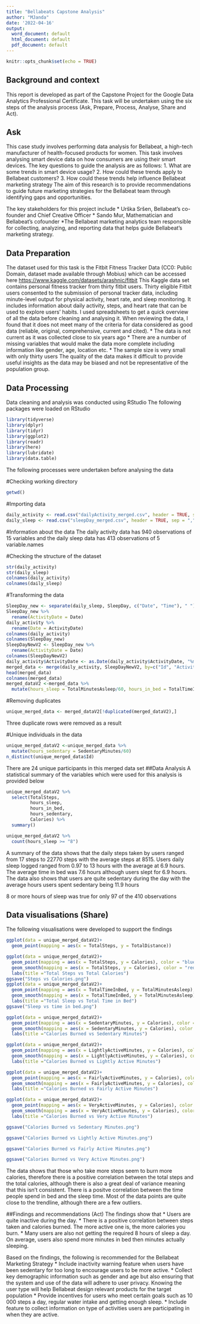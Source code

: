```yaml
---
title: "Bellabeats Capstone Analysis"
author: "MJanda"
date: '2022-04-16'
output:
  word_document: default
  html_document: default
  pdf_document: default
---
```


```r
knitr::opts_chunk$set(echo = TRUE)
```

## Background and context

This report is developed as part of the Capstone Project for the Google Data Analytics Professional Certificate. This task will be undertaken using the six steps of the analysis process (Ask, Prepare, Process, Analyse, Share and Act).

## Ask
This case study involves performing data analysis for Bellabeat, a high-tech manufacturer of health-focused products for women. This task involves analysing smart device data on how consumers are using their smart devices.
The key questions to guide the analysis are as follows:
1.	What are some trends in smart device usage?
2.	How could these trends apply to Bellabeat customers?
3.	How could these trends help influence Bellabeat marketing strategy
The aim of this research is to provide recommendations to guide future marketing strategies for the Bellabeat team through identifying gaps and opportunities. 


The key stakeholders for this project include 
* Urška Sršen, Bellabeat’s co-founder and Chief Creative Officer
* Sando Mur, Mathematician and Bellabeat’s cofounder
*The Bellabeat marketing analytics team responsible for collecting, analyzing, and reporting data that helps guide Bellabeat’s marketing strategy.

## Data Preparation

The dataset used for this task is the Fitbit Fitness Tracker Data (CC0: Public Domain, dataset made available through Mobius) which can be accessed here <https://www.kaggle.com/datasets/arashnic/fitbit> 
This Kaggle data set contains personal fitness tracker from thirty fitbit users. Thirty eligible Fitbit users consented to the submission of personal tracker data, including minute-level output for physical activity, heart rate, and sleep monitoring. It includes information about daily activity, steps, and heart rate that can be used to explore users’ habits.
I used spreadsheets to get a quick overview of all the data before cleaning and analysing it. 
When reviewing the data, I found that it does not meet many of the criteria for data considered as good data (reliable, original, comprehensive, current and cited).
* The data is not current as it was collected close to six years ago
* There are a number of missing variables that would make the data more complete including information like gender, age, location etc.
* The sample size is very small with only thirty users
The quality of the data makes it difficult to provide useful insights as the data may be biased and not be representative of the population group.

## Data Processing
Data cleaning and analysis was conducted using RStudio
The following packages were loaded on RStudio
```r
library(tidyverse)
library(dplyr)
library(tidyr)
library(ggplot2)
library(readr)
library(here)
library(lubridate)
library(data.table)
```



The following processes were undertaken before analysing the data

#Checking working directory
```r
getwd()
```

#Importing data
```r
daily_activity <- read.csv("dailyActivity_merged.csv", header = TRUE, sep = ",")
daily_sleep <- read.csv("sleepDay_merged.csv", header = TRUE, sep = ",")

```

#Information about the data
The daily activity data has 940 observations of 15 variables and the daily sleep data has 413 observations of 5 variable.names

#Checking the structure of the dataset
```r
str(daily_activity)
str(daily_sleep)
colnames(daily_activity)
colnames(daily_sleep)

```
#Transforming the data
```r
SleepDay_new <- separate(daily_sleep, SleepDay, c("Date", "Time"), " ")
SleepDay_new %>%
  rename(ActivityDate = Date)
daily_activity %>%
  rename(Date = ActivityDate)
colnames(daily_activity)
colnames(SleepDay_new)
SleepDayNewV2 <- SleepDay_new %>%
  rename(ActivityDate = Date)
colnames(SleepDayNewV2)
daily_activity$ActivityDate <- as.Date(daily_activity$ActivityDate, "%m/%d/%Y")
merged_data <- merge(daily_activity, SleepDayNewV2, by=c("Id", "ActivityDate"))
head(merged_data)
colnames(merged_data)
merged_dataV2 <-merged_data %>%
  mutate(hours_sleep = TotalMinutesAsleep/60, hours_in_bed = TotalTimeInBed/60)

```
#Removing duplicates
```r
unique_merged_data <- merged_dataV2[!duplicated(merged_dataV2),]
```

Three duplicate rows were removed as a result

#Unique individuals in the data
```r
unique_merged_dataV2 <-unique_merged_data %>%
  mutate(hours_sedentary = SedentaryMinutes/60)
n_distinct(unique_merged_data$Id)

```

There are 24 unique participants in this merged data set
##Data Analysis
A statistical summary of the variables which were used for this analysis is provided below
```r
unique_merged_dataV2 %>%
  select(TotalSteps,
         hours_sleep,
         hours_in_bed,
         hours_sedentary,
         Calories) %>%
  summary()

unique_merged_dataV2 %>%
  count(hours_sleep >= "8")

```

A summary of the data shows that the daily steps taken by users ranged from 17 steps to 22770 steps with the average steps at 8515.
Users daily sleep logged ranged from 0.97 to 13 hours with the average at 6.9 hours. The average time in bed was 7.6 hours although users slept for 6.9 hours.
The data also shows that users are quite sedentary during the day with the average hours users spent sedentary being 11.9 hours

8 or more hours of sleep was true for only 97 of the 410 observations

## Data visualisations (Share)
The following visualisations were developed to support the findings
```r
ggplot(data = unique_merged_dataV2)+
  geom_point(mapping = aes(x = TotalSteps, y = TotalDistance))

ggplot(data = unique_merged_dataV2)+
  geom_point(mapping = aes(x = TotalSteps, y = Calories), color = "blue")+
  geom_smooth(mapping = aes(x = TotalSteps, y = Calories), color = "red")+
  labs(title ="Total Steps vs Total Calories")
ggsave("Steps vs Calories.png")
ggplot(data = unique_merged_dataV2)+
  geom_point(mapping = aes(x = TotalTimeInBed, y = TotalMinutesAsleep), color = "blue")+
  geom_smooth(mapping = aes(x = TotalTimeInBed, y = TotalMinutesAsleep), color = "red")+
  labs(title ="Total Sleep vs Total Time in Bed")
ggsave("Sleep vs time in bed.png")

ggplot(data = unique_merged_dataV2)+
  geom_point(mapping = aes(x = SedentaryMinutes, y = Calories), color = "blue")+
  geom_smooth(mapping = aes(x = SedentaryMinutes, y = Calories), color = "red")+
  labs(title ="Calories Burned vs Sedentary Minutes")

ggplot(data = unique_merged_dataV2)+
  geom_point(mapping = aes(x = LightlyActiveMinutes, y = Calories), color = "blue")+
  geom_smooth(mapping = aes(x = LightlyActiveMinutes, y = Calories), color = "red")+
  labs(title ="Calories Burned vs Lightly Active Minutes")

ggplot(data = unique_merged_dataV2)+
  geom_point(mapping = aes(x = FairlyActiveMinutes, y = Calories), color = "blue")+
  geom_smooth(mapping = aes(x = FairlyActiveMinutes, y = Calories), color = "red")+
  labs(title ="Calories Burned vs Fairly Active Minutes")

ggplot(data = unique_merged_dataV2)+
  geom_point(mapping = aes(x = VeryActiveMinutes, y = Calories), color = "blue")+
  geom_smooth(mapping = aes(x = VeryActiveMinutes, y = Calories), color = "red")+
  labs(title ="Calories Burned vs Very Active Minutes")

ggsave("Calories Burned vs Sedentary Minutes.png")

ggsave("Calories Burned vs Lightly Active Minutes.png")

ggsave("Calories Burned vs Fairly Active Minutes.png")

ggsave("Calories Burned vs Very Active Minutes.png")
```
The data shows that those who take more steps seem to burn more calories, therefore there is a positive correlation between the total steps and the total calories, although there is also a great deal of variance meaning that this isn’t consistent.
There is a positve correlation between the time people spend in bed and the sleep time. Most of the data points are quite close to the trendline, although there are a few outliers.

##Findings and recommendations (Act)
The findings show that
* Users are quite inactive during the day.
* There is a positive correlation between steps taken and calories burned. The more active one is, the more calories you burn.
* Many users are also not getting the required 8 hours of sleep a day. On average, users also spend more minutes in bed then minutes actually sleeping.


Based on the findings, the following is recommended for the Bellabeat Marketing Strategy
* Include inactivity warning feature when users have been sedentary for too long to encourage users to be more active.
* Collect key demographic information such as gender and age but also ensuring that the system and use of the data will adhere to user privacy. Knowing the user type will help Bellabeat design relevant products for the target population
* Provide incentives for users who meet certain goals such as 10 000 steps a day, regular water intake and getting enough sleep.
* Include feature to collect information on type of activities users are participating in when they are active.

